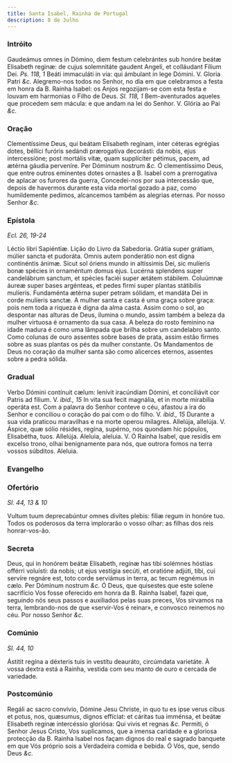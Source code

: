```yaml
---
title: Santa Isabel, Rainha de Portugal
description: 8 de Julho
---
```


### Intróito

<div class="grid grid-cols-2 gap-5">
  <span class="text-justify">
    Gaudeámus omnes in Dómino, diem festum celebrántes sub honóre beátæ
    Elisabeth reginæ: de cujus solemnitáte gaudent Angeli, et colláudant Fílium
    Dei. <em>Ps. 118, 1</em> Beáti immaculáti in via: qui ámbulant in lege
    Dómini. V. Gloria Patri <em>&c.</em>
  </span>
  <span class="text-justify">
    Alegremo-nos todos no Senhor, no dia em que celebramos a festa em honra da
    B. Rainha Isabel: os Anjos regozijam-se com esta festa e louvam em harmonias
    o Filho de Deus. <em>Sl. 118, 1</em> Bem-aventurados aqueles que procedem
    sem mácula: e que andam na lei do Senhor. V. Glória ao Pai <em>&c.</em>
  </span>
</div>

### Oração

<div class="grid grid-cols-2 gap-5">
  <span class="text-justify">
    Clementíssime Deus, qui beátam Elísabeth regínam, inter céteras egrégias
    dotes, béllíci furóris sedándi prærogatíva decorásti: da nobis, ejus
    intercessíóne; post mortális vitæ, quam supplícíter pétimus, pacem, ad
    ætérna gáudia perveníre. Per Dóminum nostrum <em>&c.</em>
  </span>
  <span class="text-justify">
    Ó clementíssimo Deus, que entre outros eminentes dotes ornastes a B. Isabel
    com a prerrogativa de aplacar os furores da guerra, Concedei-nos por sua
    intercessão que, depois de havermos durante esta vida mortal gozado a paz,
    como humildemente pedimos, alcancemos também as alegrias eternas. Por nosso
    Senhor <em>&c.</em>
  </span>
</div>

### Epístola

_Ecl. 26, 19-24_

<div class="grid grid-cols-2 gap-5">
  <span class="text-justify">Léctio libri Sapiéntiæ.</span>
  <span class="text-justify">Lição do Livro da Sabedoria.</span>
  <span class="text-justify">
    Grátia super grátiam, múlier sancta et pudoráta. Omnis autem ponderátio non
    est digna continéntis ánimæ. Sicut sol óriens mundo in altíssimis Dei, sic
    mulíeris bonæ spécies in ornaméntum domus ejus. Lucérna splendens super
    candelábrum sanctum, et spécies faciéi super ætátem stábilem. Coluúmnæ áureæ
    super bases argénteas, et pedes firmi super plantas státibilis mulíeris.
    Fundaménta ætérna super petram sólidam, et mandáta Dei in corde mulíeris
    sanctæ.
  </span>
  <span class="text-justify">
    A mulher santa e casta é uma graça sobre graça: pois nem toda a riqueza é
    digna da alma casta. Assim como o sol, ao despontar nas alturas de Deus,
    ilumina o mundo, assim também a beleza da mulher virtuosa é ornamento da sua
    casa. A beleza do rosto feminino na idade madura é como uma lâmpada que
    brilha sobre um candelabro santo. Como colunas de ouro assentes sobre bases
    de prata, assim estão firmes sobre as suas plantas os pés da mulher
    constante. Os Mandamentos de Deus no coração da mulher santa são como
    alicerces eternos, assentes sobre a pedra sólida.
  </span>
</div>

### Gradual

<div class="grid grid-cols-2 gap-5">
  <span class="text-justify">
    Verbo Dómini contínuit cælum: lenívit iracúndiam Dómini, et conciliávit cor
    Patris ad fílium. V. <em>ibid., 15</em> In vita sua fecit magnália, et in
    morte mirabília operáta est.
  </span>
  <span class="text-justify">
    Com a palavra do Senhor conteve o céu, afastou a ira do Senhor e conciliou o
    coração do pai com o do filho. V. <em>ibid., 15</em> Durante a sua vida
    praticou maravilhas e na morte operou milagres.
  </span>
  <span class="text-justify">
    Allelúja, allelúja. V. Áspice, quæ sólio résides, regína, supérno, nos
    quondam hic pópulos, Elisabétha, tuos. Allelúja.
  </span>
  <span class="text-justify">
    Aleluia, aleluia. V. Ó Rainha Isabel, que residis em excelso trono, olhai
    benignamente para nós, que outrora fomos na terra vossos súbditos. Aleluia.
  </span>
</div>

### Evangelho


<LinkCard
  href="/missal/comum/18virgensmartires2#evangelho"
  title="Virgens Mártires - Missa Me exspectavérunt"
/>

### Ofertório

_Sl. 44, 13 & 10_

<div class="grid grid-cols-2 gap-5">
  <span class="text-justify">
    Vultum tuum deprecabúntur omnes divítes plebis: fíliæ regum in honóre tuo.
  </span>
  <span class="text-justify">
    Todos os poderosos da terra implorarão o vosso olhar: as filhas dos reis
    honrar-vos-ão.
  </span>
</div>

### Secreta

<div class="grid grid-cols-2 gap-5">
  <span class="text-justify">
    Deus, qui in honórem beátæ Elísabeth, regínæ has tibi solémnes hóstias
    offérri voluísti: da nobis; ut ejus vestígia secúti, et oratióne adjúti,
    tibi, cui servíre regnáre est, toto corde serviámus in terra, ac tecum
    regnémus in cælo. Per Dóminum nostrum <em>&c.</em>
  </span>
  <span class="text-justify">
    Ó Deus, que quisestes que este solene sacrifício Vos fosse oferecido em
    honra da B. Rainha Isabel, fazei que, seguindo nós seus passos e auxiliados
    pelas suas preces, Vos sirvamos na terra, lembrando-nos de que «servir-Vos é
    reinar», e convosco reinemos no céu. Por nosso Senhor <em>&c.</em>
  </span>
</div>

### Comúnio

_Sl. 44, 10_

<div class="grid grid-cols-2 gap-5">
  <span class="text-justify">
    Ástitit regína a déxteris tuis in vestítu deauráto, circúmdata varietáte.
  </span>
  <span class="text-justify">
    À vossa dextra está a Rainha, vestida com seu manto de ouro e cercada de
    variedade.
  </span>
</div>

### Postcomúnio

<div class="grid grid-cols-2 gap-5">
  <span class="text-justify">
    Regáli ac sacro convívio, Dómine Jesu Christe, in quo tu es ipse verus cibus
    et potus, nos, quæsumus, dignos effíciat: et cáritas tua imménsa, et beátæ
    Elisabeth regínæ intercéssio gloriósa: Qui vivis et regnas <em>&c.</em>
  </span>
  <span class="text-justify">
    Permiti, ó Senhor Jesus Cristo, Vos suplicamos, que a imensa caridade e a
    gloriosa protecção da B. Rainha Isabel nos façam dignos do real e sagrado
    banquete em que Vós próprio sois a Verdadeira comida e bebida. Ó Vós, que,
    sendo Deus <em>&c.</em>
  </span>
</div>
